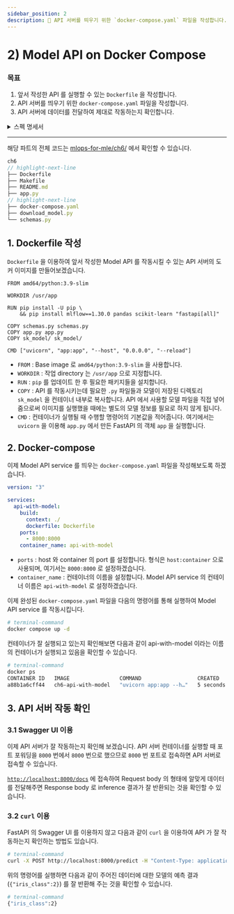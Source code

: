 ```yaml
---
sidebar_position: 2
description: 📌 API 서버를 띄우기 위한 `docker-compose.yaml` 파일을 작성합니다.
---
```


# 2) Model API on Docker Compose


### 목표

1. 앞서 작성한 API 를 실행할 수 있는 `Dockerfile` 을 작성합니다.
2. API 서버를 띄우기 위한 `docker-compose.yaml` 파일을 작성합니다.
3. API 서버에 데이터를 전달하여 제대로 작동하는지 확인합니다.

<details>
<summary>스펙 명세서</summary>
<CodeDescription>

### 스펙 명세서

1. 작성한 API 를 실행하는데 필요한 모델을 이미지에 복사하는 Dockerfile 을 작성합니다.
    - 이미지를 실행했을 때, 별도의 모델 정보를 필요로 하지 않습니다.
    - Base image 는 `amd64/python:3.9-slim` 을 사용합니다.
    - 포트는 default 포트인 `8000` 번 포트를 이용합니다.
2. `docker-compose.yaml` 파일을 작성합니다.
    - Model API server
        - Service name: `api-with-model`
        - Image: `Dockerfile`
        - Container name: `api-with-model`
        - Port: `8000:8000`
3. `docker-compose.yaml` 을 실행하여 API 를 작동시키고 데이터를 전달하여 예측 결과를 제대로 반환하는지 확인합니다.
    - Swagger UI 를 통해 확인합니다.
    - `curl` 을 통해 확인합니다.

</CodeDescription>
</details>

---

<BrowserWindow url="https://github.com/mlops-for-mle/mlops-for-mle/tree/main/ch6">

해당 파트의 전체 코드는 [mlops-for-mle/ch6/](https://github.com/mlops-for-mle/mlops-for-mle/tree/main/ch6) 에서 확인할 수 있습니다.

```js
ch6
// highlight-next-line
├── Dockerfile
├── Makefile
├── README.md
├── app.py
// highlight-next-line
├── docker-compose.yaml
├── download_model.py
└── schemas.py
```

</BrowserWindow>

## 1. Dockerfile 작성

`Dockerfile` 을 이용하여 앞서 작성한 Model API 를 작동시킬 수 있는 API 서버의 도커 이미지를 만들어보겠습니다.

```docker title="Dockerfile"
FROM amd64/python:3.9-slim

WORKDIR /usr/app

RUN pip install -U pip \
    && pip install mlflow==1.30.0 pandas scikit-learn "fastapi[all]"

COPY schemas.py schemas.py
COPY app.py app.py
COPY sk_model/ sk_model/

CMD ["uvicorn", "app:app", "--host", "0.0.0.0", "--reload"]
```

- `FROM` : Base image 로 `amd64/python:3.9-slim` 을 사용합니다.
- `WORKDIR` : 작업 directory 는 `/usr/app` 으로 지정합니다.
- `RUN` : `pip` 를 업데이트 한 후 필요한 패키지들을 설치합니다.
- `COPY` : API 를 작동시키는데 필요한 `.py` 파일들과 모델이 저장된 디렉토리 `sk_model` 을 컨테이너 내부로 복사합니다. API 에서 사용할 모델 파일을 직접 넣어줌으로써 이미지를 실행했을 때에는 별도의 모델 정보를 필요로 하지 않게 됩니다.
- `CMD` : 컨테이너가 실행될 때 수행할 명령어의 기본값을 적어줍니다. 여기에서는 `uvicorn` 을 이용해 `app.py` 에서 만든 FastAPI 의 객체 `app` 을 실행합니다.

## 2. Docker-compose

이제 Model API service 를 띄우는 `docker-compose.yaml` 파일을 작성해보도록 하겠습니다.

<CodeDescription>

```yaml title="docker-compose.yaml"
version: "3"

services:
  api-with-model:
    build:
      context: ./
      dockerfile: Dockerfile
    ports:
      - 8000:8000
    container_name: api-with-model
```
- `ports` : host 와 container 의 port 를 설정합니다. 형식은 `host:container` 으로 사용되며, 여기서는 `8000:8000` 로 설정하겠습니다.
- `container_name` : 컨테이너의 이름을 설정합니다. Model API service 의 컨테이너 이름은 `api-with-model` 로 설정하겠습니다.

</CodeDescription>

이제 완성된 `docker-compose.yaml` 파일을 다음의 명령어를 통해 실행하여 Model API service 를 작동시킵니다.

```bash
# terminal-command
docker compose up -d
```

컨테이너가 잘 실행되고 있는지 확인해보면 다음과 같이 api-with-model 이라는 이름의 컨테이너가 실행되고 있음을 확인할 수 있습니다.

```bash
# terminal-command
docker ps
CONTAINER ID   IMAGE                COMMAND                  CREATED         STATUS                 PORTS                              NAMES
a88b1a6cff44   ch6-api-with-model   "uvicorn app:app --h…"   5 seconds ago   Up 4 seconds
```

## 3. API 서버 작동 확인

### 3.1 Swagger UI 이용

이제 API 서버가 잘 작동하는지 확인해 보겠습니다. API 서버 컨테이너를 실행할 때 포트 포워딩을 `8000` 번에서 `8000` 번으로 했으므로 `8000` 번 포트로 접속하면 API 서버로 접속할 수 있습니다.

[`http://localhost:8000/docs`](http://localhost:8000/docs) 에 접속하여 Request body 의 형태에 알맞게 데이터를 전달해주면 Response body 로 inference 결과가 잘 반환되는 것을 확인할 수 있습니다.

### 3.2 `curl` 이용

FastAPI 의 Swagger UI 를 이용하지 않고 다음과 같이 `curl` 을 이용하여 API 가 잘 작동하는지 확인하는 방법도 있습니다.

```bash
# terminal-command
curl -X POST http://localhost:8000/predict -H "Content-Type: application/json" -d '{"sepal_length": 6.7, "sepal_width": 3.3, "petal_length": 5.7, "petal_width": 2.1}'
```

위의 명령어를 실행하면 다음과 같이 주어진 데이터에 대한 모델의 예측 결과 (`{"iris_class":2}`) 를 잘 반환해 주는 것을 확인할 수 있습니다.

```bash
# terminal-command
{"iris_class":2}
```
